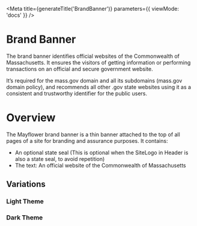 

<Meta
  title={generateTitle('BrandBanner')}
  parameters={{
    viewMode: 'docs'
  }}
/>

# Brand Banner

The brand banner identifies official websites of the Commonwealth of Massachusetts. It ensures the visitors of getting information or performing transactions on an official and secure government website. 

<Canvas withSource="none" >
  <Story story={stories.brandBannerExample} />
</Canvas>

It’s required for the mass.gov domain and all its subdomains (mass.gov domain policy), and recommends all other .gov state websites using it as a consistent and trustworthy identifier for the public users.


# Overview

The Mayflower brand banner is a thin banner attached to the top of all pages of a site for branding and assurance purposes. It contains:
- An optional state seal (This is optional when the SiteLogo in Header is also a state seal, to avoid repetition)
- The text: An official website of the Commonwealth of Massachusetts

## Variations

### Light Theme

<Canvas>
  <Story story={stories.brandBannerLight} />
</Canvas>

### Dark Theme

<Canvas>
  <Story story={stories.brandBannerDark} />
</Canvas>